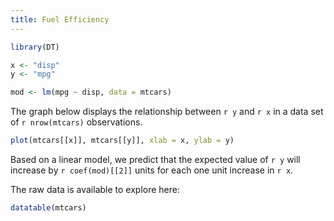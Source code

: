 ```yaml
---
title: Fuel Efficiency
---
```


```r
library(DT)

x <- "disp"
y <- "mpg"

mod <- lm(mpg ~ disp, data = mtcars)

```
The graph below displays the relationship between `r y` and `r x` in a data set of `r nrow(mtcars)` observations.

```r
plot(mtcars[[x]], mtcars[[y]], xlab = x, ylab = y)
```

Based on a linear model, we predict that the expected value of `r y` will increase by `r coef(mod)[[2]]` units for each one unit increase in `r x`.

The raw data is available to explore here:

```r
datatable(mtcars)
```